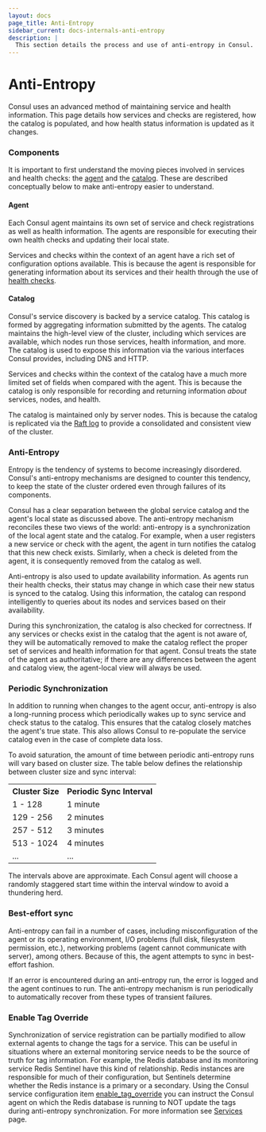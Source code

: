 ```yaml
---
layout: docs
page_title: Anti-Entropy
sidebar_current: docs-internals-anti-entropy
description: |
  This section details the process and use of anti-entropy in Consul.
---
```


# Anti-Entropy

Consul uses an advanced method of maintaining service and health information.
This page details how services and checks are registered, how the catalog is
populated, and how health status information is updated as it changes.

### Components

It is important to first understand the moving pieces involved in services and
health checks: the [agent](#agent) and the [catalog](#catalog). These are
described conceptually below to make anti-entropy easier to understand.

<a name="agent"></a>

#### Agent

Each Consul agent maintains its own set of service and check registrations as
well as health information. The agents are responsible for executing their own
health checks and updating their local state.

Services and checks within the context of an agent have a rich set of
configuration options available. This is because the agent is responsible for
generating information about its services and their health through the use of
[health checks](/docs/agent/checks.html).

<a name="catalog"></a>

#### Catalog

Consul's service discovery is backed by a service catalog. This catalog is
formed by aggregating information submitted by the agents. The catalog maintains
the high-level view of the cluster, including which services are available,
which nodes run those services, health information, and more. The catalog is
used to expose this information via the various interfaces Consul provides,
including DNS and HTTP.

Services and checks within the context of the catalog have a much more limited
set of fields when compared with the agent. This is because the catalog is only
responsible for recording and returning information _about_ services, nodes, and
health.

The catalog is maintained only by server nodes. This is because the catalog is
replicated via the [Raft log](/docs/internals/consensus.html) to provide a
consolidated and consistent view of the cluster.

<a name="anti-entropy"></a>

### Anti-Entropy

Entropy is the tendency of systems to become increasingly disordered. Consul's
anti-entropy mechanisms are designed to counter this tendency, to keep the
state of the cluster ordered even through failures of its components.

Consul has a clear separation between the global service catalog and the agent's
local state as discussed above. The anti-entropy mechanism reconciles these two
views of the world: anti-entropy is a synchronization of the local agent state and
the catalog. For example, when a user registers a new service or check with the
agent, the agent in turn notifies the catalog that this new check exists.
Similarly, when a check is deleted from the agent, it is consequently removed from
the catalog as well.

Anti-entropy is also used to update availability information. As agents run
their health checks, their status may change in which case their new status
is synced to the catalog. Using this information, the catalog can respond
intelligently to queries about its nodes and services based on their
availability.

During this synchronization, the catalog is also checked for correctness. If
any services or checks exist in the catalog that the agent is not aware of, they
will be automatically removed to make the catalog reflect the proper set of
services and health information for that agent. Consul treats the state of the
agent as authoritative; if there are any differences between the agent
and catalog view, the agent-local view will always be used.

### Periodic Synchronization

In addition to running when changes to the agent occur, anti-entropy is also a
long-running process which periodically wakes up to sync service and check
status to the catalog. This ensures that the catalog closely matches the agent's
true state. This also allows Consul to re-populate the service catalog even in
the case of complete data loss.

To avoid saturation, the amount of time between periodic anti-entropy runs will
vary based on cluster size. The table below defines the relationship between
cluster size and sync interval:

<table class="table table-bordered table-striped">
  <tr>
    <th>Cluster Size</th>
    <th>Periodic Sync Interval</th>
  </tr>
  <tr>
    <td>1 - 128</td>
    <td>1 minute</td>
  </tr>
  <tr>
    <td>129 - 256</td>
    <td>2 minutes</td>
  </tr>
  <tr>
    <td>257 - 512</td>
    <td>3 minutes</td>
  </tr>
  <tr>
    <td>513 - 1024</td>
    <td>4 minutes</td>
  </tr>
  <tr>
    <td>...</td>
    <td>...</td>
  </tr>
</table>

The intervals above are approximate. Each Consul agent will choose a randomly
staggered start time within the interval window to avoid a thundering herd.

### Best-effort sync

Anti-entropy can fail in a number of cases, including misconfiguration of the
agent or its operating environment, I/O problems (full disk, filesystem
permission, etc.), networking problems (agent cannot communicate with server),
among others. Because of this, the agent attempts to sync in best-effort
fashion.

If an error is encountered during an anti-entropy run, the error is logged and
the agent continues to run. The anti-entropy mechanism is run periodically to
automatically recover from these types of transient failures.

### Enable Tag Override

Synchronization of service registration can be partially modified to
allow external agents to change the tags for a service. This can be
useful in situations where an external monitoring service needs to be
the source of truth for tag information. For example, the Redis
database and its monitoring service Redis Sentinel have this kind of
relationship. Redis instances are responsible for much of their
configuration, but Sentinels determine whether the Redis instance is a
primary or a secondary. Using the Consul service configuration item
[enable_tag_override](/docs/agent/services.html) you can instruct the
Consul agent on which the Redis database is running to NOT update the
tags during anti-entropy synchronization. For more information see
[Services](/docs/agent/services.html#enable-tag-override-and-anti-entropy) page.
